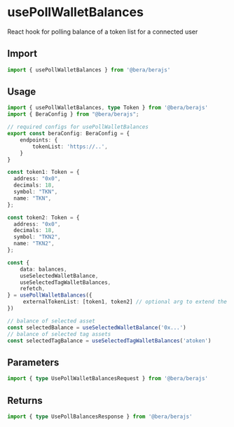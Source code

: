# usePollWalletBalances

React hook for polling balance of a token list for a connected user

## Import 

```ts twoslash
import { usePollWalletBalances } from '@bera/berajs'
```

## Usage

```ts twoslash [example.ts] 
import { usePollWalletBalances, type Token } from '@bera/berajs'
import { BeraConfig } from "@bera/berajs";

// required configs for usePollWalletBalances
export const beraConfig: BeraConfig = {
    endpoints: {
        tokenList: 'https://..',
    }
}

const token1: Token = {
  address: "0x0",
  decimals: 18,
  symbol: "TKN",
  name: "TKN",
};

const token2: Token = {
  address: "0x0",
  decimals: 18,
  symbol: "TKN2",
  name: "TKN2",
};

const {
    data: balances,
    useSelectedWalletBalance,
    useSelectedTagWalletBalances,
    refetch,
} = usePollWalletBalances({
     externalTokenList: [token1, token2] // optional arg to extend the token list
})

// balance of selected asset
const selectedBalance = useSelectedWalletBalance('0x...')
// balance of selected tag assets
const selectedTagBalance = useSelectedTagWalletBalances('atoken')

```


## Parameters
```ts twoslash
import { type UsePollWalletBalancesRequest } from '@bera/berajs'
```

## Returns
```ts twoslash
import { type UsePollBalancesResponse } from '@bera/berajs'
```

